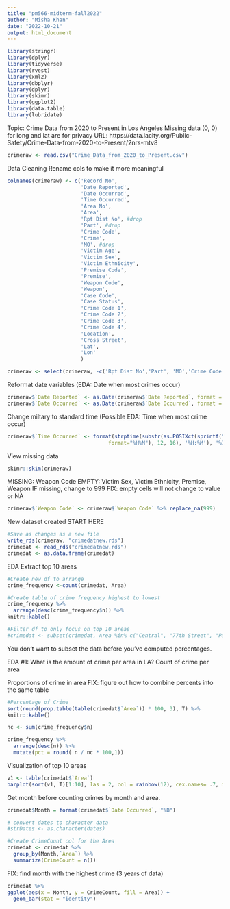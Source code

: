```yaml
---
title: "pm566-midterm-fall2022"
author: "Misha Khan"
date: "2022-10-21"
output: html_document
---
```


```r
library(stringr)
library(dplyr)
library(tidyverse)
library(rvest)
library(xml2)
library(dbplyr)
library(dplyr)
library(skimr) 
library(ggplot2)
library(data.table)
library(lubridate)
```

Topic: Crime Data from 2020 to Present in Los Angeles
Missing data (0, 0) for long and lat are for privacy
URL: https://data.lacity.org/Public-Safety/Crime-Data-from-2020-to-Present/2nrs-mtv8
```r
crimeraw <- read.csv("Crime_Data_from_2020_to_Present.csv")
```

Data Cleaning
Rename cols to make it more meaningful
```r
colnames(crimeraw) <- c('Record No',
                        'Date Reported',
                        'Date Occurred',
                        'Time Occurred',
                        'Area No',
                        'Area',
                        'Rpt Dist No', #drop
                        'Part', #drop
                        'Crime Code',
                        'Crime',
                        'MO', #drop
                        'Victim Age',
                        'Victim Sex',
                        'Victim Ethnicity',
                        'Premise Code',
                        'Premise',
                        'Weapon Code',
                        'Weapon',
                        'Case Code',
                        'Case Status',
                        'Crime Code 1',
                        'Crime Code 2',
                        'Crime Code 3',
                        'Crime Code 4',
                        'Location',
                        'Cross Street',
                        'Lat',
                        'Lon'
                        )

crimeraw <- select(crimeraw, -c('Rpt Dist No','Part', 'MO','Crime Code 1', 'Crime Code 2', 'Crime Code 3', 'Crime Code 4', 'Cross Street'))
```

Reformat date variables (EDA: Date when most crimes occur)
```r
crimeraw$`Date Reported` <- as.Date(crimeraw$`Date Reported`, format = "%m/%d/%Y")
crimeraw$`Date Occurred` <- as.Date(crimeraw$`Date Occurred`, format = "%m/%d/%Y")
```

Change miltary to standard time (Possible EDA: Time when most crime occur)
```r
crimeraw$`Time Occurred` <- format(strptime(substr(as.POSIXct(sprintf("%04.0f", crimeraw$`Time Occurred`), 
                                 format="%H%M"), 12, 16), '%H:%M'), '%I:%M %p')
```

View missing data
```r
skimr::skim(crimeraw)
```

MISSING: Weapon Code
EMPTY: Victim Sex, Victim Ethnicity, Premise, Weapon
IF missing, change to 999
FIX: empty cells will not change to value or NA
```r
crimeraw$`Weapon Code` <- crimeraw$`Weapon Code` %>% replace_na(999)
```


New dataset created
START HERE
```r
#Save as changes as a new file
write_rds(crimeraw, "crimedatnew.rds")
crimedat <- read_rds("crimedatnew.rds")
crimedat <- as.data.frame(crimedat)
```



EDA
Extract top 10 areas
```r
#Create new df to arrange 
crime_frequency <-count(crimedat, Area)

#Create table of crime frequency highest to lowest
crime_frequency %>%
  arrange(desc(crime_frequency$n)) %>%
knitr::kable() 

#Filter df to only focus on top 10 areas
#crimedat <- subset(crimedat, Area %in% c("Central", "77th Street", "Pacific", "Southwest", "Hollywood", "Southeast", "N Hollywood", "Newton", "Olympic", "Wilshire"))
```

You don't want to subset the data before you've computed percentages.

EDA #1: What is the amount of crime per area in LA?
Count of crime per area

Proportions of crime in area
FIX: figure out how to combine percents into the same table
```r
#Percentage of Crime
sort(round(prop.table(table(crimedat$`Area`)) * 100, 3), T) %>%
knitr::kable()
```

```r
nc <- sum(crime_frequency$n)

crime_frequency %>% 
  arrange(desc(n)) %>%
  mutate(pct = round( n / nc * 100,1))
```


Visualization of top 10 areas
```r
v1 <- table(crimedat$`Area`)
barplot(sort(v1, T)[1:10], las = 2, col = rainbow(12), cex.names= .7, main = "Top 10 Areas with Crime", xlab = "Area", ylab = "Count")     
```

Get month before counting crimes by month and area.

```r
crimedat$Month = format(crimedat$`Date Occurred`, "%B")

# convert dates to character data
#strDates <- as.character(dates)
```

```r
#Create CrimeCount col for the Area
crimedat <- crimedat %>%
  group_by(Month,`Area`) %>% 
  summarize(CrimeCount = n())
```



FIX: find month with the highest crime (3 years of data)
```r
crimedat %>%
ggplot(aes(x = Month, y = CrimeCount, fill = Area)) +
  geom_bar(stat = "identity")
```


